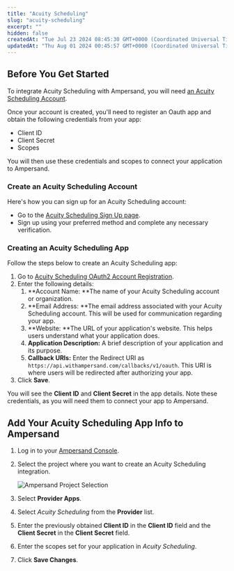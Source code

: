 ```yaml
---
title: "Acuity Scheduling"
slug: "acuity-scheduling"
excerpt: ""
hidden: false
createdAt: "Tue Jul 23 2024 08:45:30 GMT+0000 (Coordinated Universal Time)"
updatedAt: "Thu Aug 01 2024 00:45:57 GMT+0000 (Coordinated Universal Time)"
---
```

## Before You Get Started

To integrate Acuity Scheduling with Ampersand, you will need [an Acuity Scheduling Account](https://acuityscheduling.com/).

Once your account is created, you'll need to register an Oauth app and obtain the following credentials from your app:

- Client ID
- Client Secret
- Scopes

You will then use these credentials and scopes to connect your application to Ampersand.

### Create an Acuity Scheduling Account

Here's how you can sign up for an Acuity Scheduling account:

- Go to the [Acuity Scheduling Sign Up page](https://login.squarespace.com/api/1/login/oauth/provider/authorize?client_id=aHW16IlRwTPNctfSvoofuCarXfdJDvJK&state=U2dzVitmZFBhVjd0aGJpekJHcFdkU0JoTHY4bnk5U3dGTHRNN3c2MlVidz06eyJ1IjowLCJ4IjoxNzIyNTA5MjA2LCJuIjoiZTZlYmVkZTcifQ%3D%3D&redirect_uri=https%3A%2F%2Fsecure.acuityscheduling.com%2Foauth2%2Fsquarespace-trial%2Fcallback&access_type=offline&action=form&type=professional&freeTrial=1&lite=1&btn=nav&action=form&type=professional&freeTrial=1&lite=1&btn=nav&overrideLocale=en-US&device_id=d000e6d3-e4b3-4e9a-b8f5-5136c400de1e&analytics_id=d000e6d3-e4b3-4e9a-b8f5-5136c400de1e&entry_point=acuity#/signup).
- Sign up using your preferred method and complete any necessary verification.

### Creating an Acuity Scheduling App

Follow the steps below to create an Acuity Scheduling app:

1. Go to [Acuity Scheduling OAuth2 Account Registration](https://acuityscheduling.com/developers).
2. Enter the following details:
   1. **Account Name: **The name of your Acuity Scheduling account or organization.
   2. **Email Address: **The email address associated with your Acuity Scheduling account. This will be used for communication regarding your app.
   3. **Website: **The URL of your application's website. This helps users understand what your application does.
   4. **Application Description:** A brief description of your application and its purpose. 
   5. **Callback URIs:** Enter the Redirect URI as `https://api.withampersand.com/callbacks/v1/oauth`. This URI is where users will be redirected after authorizing your app.
3. Click **Save**.




You will see the **Client ID** and **Client Secret** in the app details. Note these credentials, as you will need them to connect your app to Ampersand.




## Add Your Acuity Scheduling App Info to Ampersand

1. Log in to your [Ampersand Console](https://console.withampersand.com).

2. Select the project where you want to create an Acuity Scheduling integration.

   ![Ampersand Project Selection](https://files.readme.io/dd47b7a-Ampersand.png)

3. Select **Provider Apps**.

4. Select _Acuity Scheduling_ from the **Provider** list.

5. Enter the previously obtained **Client ID** in the **Client ID** field and the **Client Secret** in the **Client Secret** field.

6. Enter the scopes set for your application in _Acuity Scheduling_.

   

7. Click **Save Changes**.

